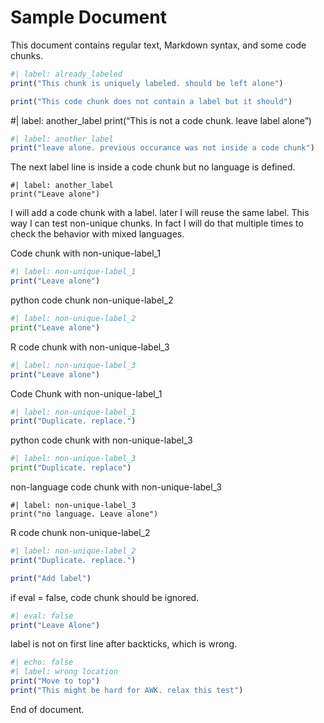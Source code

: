 # Sample Document

This document contains regular text, Markdown syntax, and some code chunks.

```r
#| label: already_labeled
print("This chunk is uniquely labeled. should be left alone")
```

```r
print("This code chunk does not contain a label but it should")
```


#| label: another_label
print("This is not a code chunk. leave label alone")

```r
#| label: another_label
print("leave alone. previous occurance was not inside a code chunk")
```

The next label line is inside a code chunk but no language is defined.

```
#| label: another_label
print("Leave alone")
```

I will add a code chunk with a label.
later I will reuse the same label.
This way I can test non-unique chunks.
In fact I will do that multiple times to check the behavior with mixed languages.

Code chunk with non-unique-label_1

```r
#| label: non-unique-label_1
print("Leave alone")
```

python code chunk non-unique-label_2

```python
#| label: non-unique-label_2
print("Leave alone")
```

R code chunk with non-unique-label_3

```r
#| label: non-unique-label_3
print("Leave alone")
```

Code Chunk with non-unique-label_1

```r
#| label: non-unique-label_1
print("Duplicate. replace.")
```


python code chunk with non-unique-label_3

```python
#| label: non-unique-label_3
print("Duplicate. replace")
```

non-language code chunk with non-unique-label_3

```
#| label: non-unique-label_3
print("no language. Leave alone")
```


R code chunk non-unique-label_2

```r
#| label: non-unique-label_2
print("Duplicate. replace.")
```

```r
print("Add label")
```


if eval = false, code chunk should be ignored.

```r
#| eval: false
print("Leave Alone")
```


label is not on first line after backticks, which is wrong.

```r
#| echo: false
#| label: wrong location
print("Move to top")
print("This might be hard for AWK. relax this test")
```

End of document.
